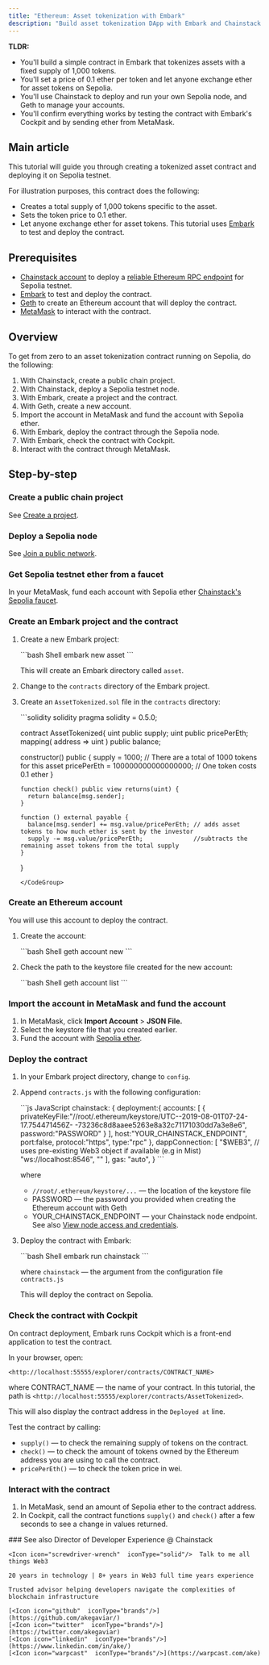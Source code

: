 ```yaml
---
title: "Ethereum: Asset tokenization with Embark"
description: "Build asset tokenization DApp with Embark and Chainstack. Deploy smart contracts on Ethereum Sepolia, create token exchange system, and test with Cockpit interface."
---
```


**TLDR:**
* You'll build a simple contract in Embark that tokenizes assets with a fixed supply of 1,000 tokens.
* You'll set a price of 0.1 ether per token and let anyone exchange ether for asset tokens on Sepolia.
* You'll use Chainstack to deploy and run your own Sepolia node, and Geth to manage your accounts.
* You'll confirm everything works by testing the contract with Embark's Cockpit and by sending ether from MetaMask.

## Main article

This tutorial will guide you through creating a tokenized asset contract and deploying it on Sepolia testnet.

For illustration purposes, this contract does the following:

* Creates a total supply of 1,000 tokens specific to the asset.
* Sets the token price to 0.1 ether.
* Let anyone exchange ether for asset tokens. This tutorial uses [Embark](https://framework.embarklabs.io/) to test and deploy the contract.

## Prerequisites

* [Chainstack account](https://console.chainstack.com/) to deploy a [reliable Ethereum RPC endpoint](https://chainstack.com/build-better-with-ethereum/) for Sepolia testnet.
* [Embark](https://framework.embarklabs.io/) to test and deploy the contract.
* [Geth](https://geth.ethereum.org/) to create an Ethereum account that will deploy the contract.
* [MetaMask](https://metamask.io/) to interact with the contract.

## Overview

To get from zero to an asset tokenization contract running on Sepolia, do the following:

1. With Chainstack, create a <Tooltip tip="public chain project- a project to join public networks">public chain project</Tooltip>.
2. With Chainstack, deploy a Sepolia testnet node.
3. With Embark, create a project and the contract.
4. With Geth, create a new account.
5. Import the account in MetaMask and fund the account with Sepolia ether.
6. With Embark, deploy the contract through the Sepolia node.
7. With Embark, check the contract with Cockpit.
8. Interact with the contract through MetaMask.

## Step-by-step

### Create a public chain project

See [Create a project](/docs/manage-your-project#create-a-project).

### Deploy a Sepolia node

See [Join a public network](/docs/manage-your-networks#join-a-public-network).

### Get Sepolia testnet ether from a faucet

In your MetaMask, fund each account with Sepolia ether [Chainstack's Sepolia faucet](https://faucet.chainstack.com).

### Create an Embark project and the contract

1. Create a new Embark project:

   <CodeGroup>
     ```bash Shell
     embark new asset
     ```
   </CodeGroup>

   This will create an Embark directory called `asset`.

2. Change to the `contracts` directory of the Embark project.

3. Create an `AssetTokenized.sol` file in the `contracts` directory:

   <CodeGroup>
     ```solidity solidity
     pragma solidity = 0.5.0;

     contract AssetTokenized{
     uint public supply;
     uint public pricePerEth;
     mapping( address => uint ) public balance;

     constructor() public {
         supply = 1000;                    // There are a total of 1000 tokens for this asset
         pricePerEth = 100000000000000000; // One token costs 0.1 ether
       }

       function check() public view returns(uint) {
         return balance[msg.sender];
       }

       function () external payable {
         balance[msg.sender] += msg.value/pricePerEth; // adds asset tokens to how much ether is sent by the investor
         supply -= msg.value/pricePerEth;              //subtracts the remaining asset tokens from the total supply
       }
     }
     ```
   </CodeGroup>

### Create an Ethereum account

You will use this account to deploy the contract.

1. Create the account:

   <CodeGroup>
     ```bash Shell
     geth account new
     ```
   </CodeGroup>

2. Check the path to the keystore file created for the new account:

   <CodeGroup>
     ```bash Shell
     geth account list
     ```
   </CodeGroup>

### Import the account in MetaMask and fund the account

1. In MetaMask, click **Import Account** > **JSON File.**
2. Select the keystore file that you created earlier.
3. Fund the account with [Sepolia ether](https://faucet.paradigm.xyz/).

### Deploy the contract

1. In your Embark project directory, change to `config`.

2. Append `contracts.js` with the following configuration:

   <CodeGroup>
     ```js JavaScript
     chainstack: {
       deployment:{
         accounts: [
             {
               privateKeyFile:"//root/.ethereum/keystore/UTC--2019-08-01T07-24-17.754471456Z- -73236c8d8aaee5263e8a32c71171030dd7a3e8e6",
               password:"PASSWORD"
             }
         ],
         host:"YOUR_CHAINSTACK_ENDPOINT",
         port:false,
         protocol:"https",
         type:"rpc"
       },
       dappConnection: [
         "$WEB3",  // uses pre-existing Web3 object if available (e.g in Mist)
         "ws://localhost:8546",
         "<http://localhost:8545>"
       ],
       gas: "auto",
     }
     ```
   </CodeGroup>

   where

   * `//root/.ethereum/keystore/...` — the location of the keystore file
   * PASSWORD — the password you provided when creating the Ethereum account with Geth
   * YOUR\_CHAINSTACK\_ENDPOINT — your Chainstack node endpoint. See also [View node access and credentials](/docs/manage-your-node#view-node-access-and-credentials).

3. Deploy the contract with Embark:

   <CodeGroup>
     ```bash Shell
     embark run chainstack
     ```
   </CodeGroup>

   where `chainstack` — the argument from the configuration file `contracts.js`

   This will deploy the contract on Sepolia.

### Check the contract with Cockpit

On contract deployment, Embark runs Cockpit which is a front-end application to test the contract.

In your browser, open:

`<http://localhost:55555/explorer/contracts/CONTRACT_NAME>`

where CONTRACT\_NAME — the name of your contract. In this tutorial, the path is `<http://localhost:55555/explorer/contracts/AssetTokenized>`.

This will also display the contract address in the `Deployed at` line.

Test the contract by calling:

* `supply()` — to check the remaining supply of tokens on the contract.
* `check()` — to check the amount of tokens owned by the Ethereum address you are using to call the contract.
* `pricePerEth()` — to check the token price in wei.

### Interact with the contract

1. In MetaMask, send an amount of Sepolia ether to the contract address.
2. In Cockpit, call the contract functions `supply()` and `check()` after a few seconds to see a change in values returned.

<Info>
  ### See also
    <CardGroup>
      <Card title="Ethereum: Academic certificates with Truffle" href="/docs/ethereum-tutorial-academic-certificates-with-truffle" icon="angle-right" horizontal />
      <Card title="Ethereum: Trust fund account with Remix" href="/docs/ethereum-tutorial-trust-fund-account-with-remix" icon="angle-right" horizontal />
    </CardGroup>
</Info>

<CardGroup>
  <Card title="Ake" img="/images/docs/profile_images/1719912994363326464/8_Bi4fdM_400x400.jpg">
    <Icon icon="code"  iconType="solid"/>Director of Developer Experience @ Chainstack

    <Icon icon="screwdriver-wrench"  iconType="solid"/>  Talk to me all things Web3

    20 years in technology | 8+ years in Web3 full time years experience

    Trusted advisor helping developers navigate the complexities of blockchain infrastructure

    [<Icon icon="github"  iconType="brands"/>](https://github.com/akegaviar/)
    [<Icon icon="twitter"  iconType="brands"/>](https://twitter.com/akegaviar)
    [<Icon icon="linkedin"  iconType="brands"/>](https://www.linkedin.com/in/ake/)
    [<Icon icon="warpcast"  iconType="brands"/>](https://warpcast.com/ake)
  </Card>
</CardGroup>
